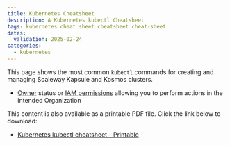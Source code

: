 ```yaml
---
title: Kubernetes Cheatsheet
description: A Kubernetes kubectl Cheatsheet
tags: kubernetes cheat sheet cheatsheet cheat-sheet
dates:
  validation: 2025-02-24
categories:
  - kubernetes
---
```




This page shows the most common `kubectl` commands for creating and managing Scaleway Kapsule and Kosmos clusters.

<Requirements />

- [Owner](/iam/concepts/#owner) status or [IAM permissions](/iam/concepts/#permission) allowing you to perform actions in the intended Organization

<Lightbox image={image} alt="" size="large" />

<Message type="tip">
  This content is also available as a printable PDF file. Click the link below to download:

  - [Kubernetes kubectl cheatsheet - Printable](scaleway-kubernetes-cheatsheet.pdf)
</Message>